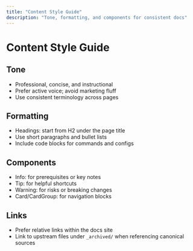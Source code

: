 ```yaml
---
title: "Content Style Guide"
description: "Tone, formatting, and components for consistent docs"
---
```


# Content Style Guide

## Tone

- Professional, concise, and instructional
- Prefer active voice; avoid marketing fluff
- Use consistent terminology across pages

## Formatting

- Headings: start from H2 under the page title
- Use short paragraphs and bullet lists
- Include code blocks for commands and configs

## Components

- Info: for prerequisites or key notes
- Tip: for helpful shortcuts
- Warning: for risks or breaking changes
- Card/CardGroup: for navigation blocks

## Links

- Prefer relative links within the docs site
- Link to upstream files under `_archived/` when referencing canonical sources

